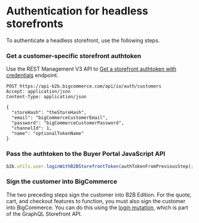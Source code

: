 # Authentication for headless storefronts

To authenticate a headless storefront, use the following steps.

<Steps>

### Get a customer-specific storefront authtoken

Use the REST Management V3 API to [Get a storefront authtoken with credentials](/b2b-edition/apis/rest-storefront/auth/authentication#get-a-storefront-authtoken-for-a-specific-customer) endpoint. 

```http filename="Get a storefront authtoken" copy
POST https://api-b2b.bigcommerce.com/api/io/auth/customers
Accept: application/json
Content-Type: application/json

{
  "storeHash": "theStoreHash",
  "email": "bigCommerceCustomerEmail",
  "password": "bigCommerceCustomerPassword",
  "channelId": 1,
  "name": "optionalTokenName"
}
```

### Pass the authtoken to the Buyer Portal JavaScript API

```js
b2b.utils.user.loginWithB2BStorefrontToken(authTokenFromPreviousStep);
```

### Sign the customer into BigCommerce

The two preceding steps sign the customer into B2B Edition. For the quote, cart, and checkout features to function, you must also sign the customer into BigCommerce. You can do this using the [login mutation](/docs/start/authentication/graphql-storefront#signing-customers-in), which is part of the GraphQL Storefront API.

</Steps>
